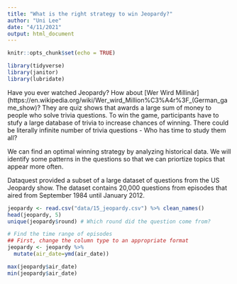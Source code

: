 ```yaml
---
title: "What is the right strategy to win Jeopardy?"
author: "Uni Lee"
date: "4/11/2021"
output: html_document
---
```


```r
knitr::opts_chunk$set(echo = TRUE)

library(tidyverse)
library(janitor)
library(lubridate)
```

Have you ever watched Jeopardy? How about [Wer Wird Millinär](https://en.wikipedia.org/wiki/Wer_wird_Million%C3%A4r%3F_(German_game_show)? They are quiz shows that awards a large sum of money to people who solve trivia questions. To win the game, participants have to stufy a large database of trivia to increase chances of winning. There could be literally infinite number of trivia questions - Who has time to study them all? 

We can find an optimal winning strategy by analyzing historical data. We will identify some patterns in the questions so that we can priortize topics that appear more often. 

Dataquest provided a subset of a large dataset of questions from the US Jeopardy show. The dataset contains 20,000 questions from episodes that aired from September 1984 until January 2012.  


```r
jeopardy <- read.csv("data/15_jeopardy.csv") %>% clean_names()
head(jeopardy, 5)
unique(jeopardy$round) # Which round did the question come from?

# Find the time range of episodes
## First, change the column type to an appropriate format
jeopardy <- jeopardy %>% 
  mutate(air_date=ymd(air_date))

max(jeopardy$air_date)
min(jeopardy$air_date)



```




